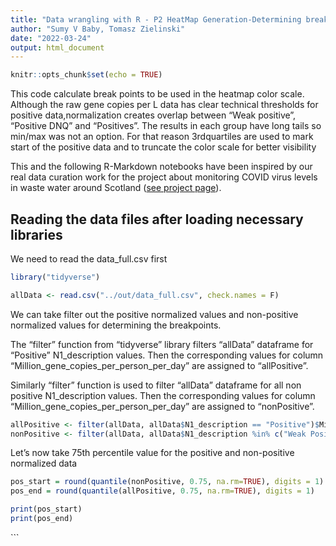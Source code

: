 ```yaml
---
title: "Data wrangling with R - P2 HeatMap Generation-Determining breakpoints "
author: "Sumy V Baby, Tomasz Zielinski"
date: "2022-03-24"
output: html_document
---
```


```r
knitr::opts_chunk$set(echo = TRUE)
```
This code calculate break points to be used in the heatmap color scale. Although the raw gene copies per L data has clear technical thresholds for positive data,normalization creates overlap between "Weak positive", "Positive DNQ" and "Positives". The results in each group have long tails so min/max was not an option. For that reason 3rdquartiles are used to mark start of the positive data and to truncate the color scale for better visibility


This and the following R-Markdown notebooks have been inspired by our real data curation work for the project about monitoring COVID virus levels in waste water around Scotland ([see project page](https://biordm.github.io/COVID-Wastewater-Scotland/)).


## Reading the data files after loading necessary libraries

We need to read the data_full.csv first

```r
library("tidyverse")

allData <- read.csv("../out/data_full.csv", check.names = F)

```
We can take filter out the positive normalized values and non-positive normalized values for determining the breakpoints.

The "filter" function from "tidyverse" library filters "allData" dataframe for "Positive"  N1_description values. Then the  corresponding values for column 
"Million_gene_copies_per_person_per_day" are assigned to "allPositive".

Similarly "filter" function is used to filter "allData" dataframe for all non positive N1_description values. Then the  corresponding values for column 
"Million_gene_copies_per_person_per_day" are assigned to "nonPositive".

```r
allPositive <- filter(allData, allData$N1_description == "Positive")$Million_gene_copies_per_person_per_day
nonPositive <- filter(allData, allData$N1_description %in% c("Weak Positive","Positive (DNQ)","Negative"))$Million_gene_copies_per_person_per_day
```

Let's now take 75th percentile value for the positive and non-positive normalized data

```r

pos_start = round(quantile(nonPositive, 0.75, na.rm=TRUE), digits = 1)
pos_end = round(quantile(allPositive, 0.75, na.rm=TRUE), digits = 1)

print(pos_start)
print(pos_end)

```



```


